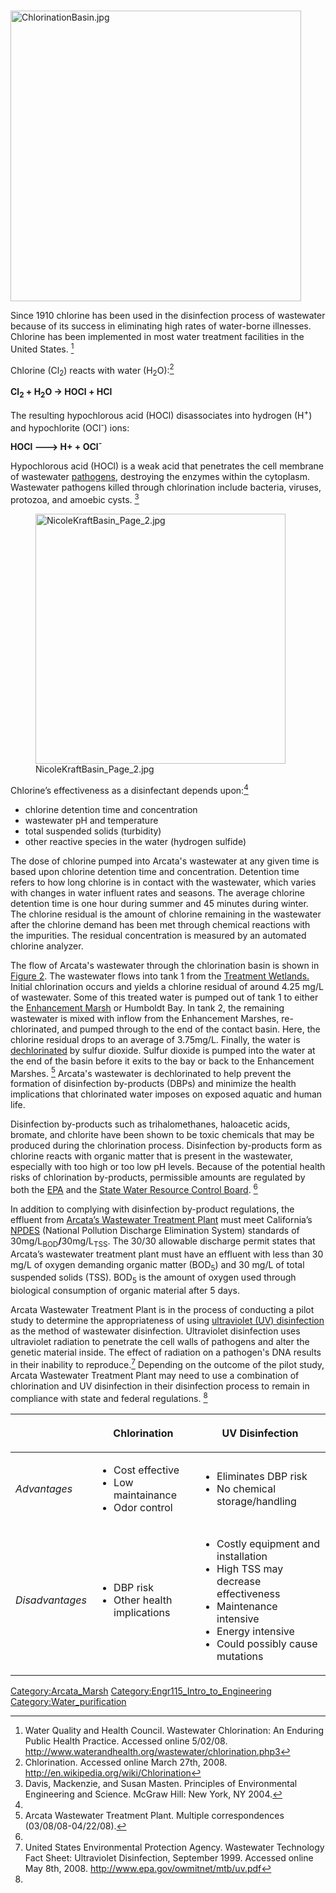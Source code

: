 {{TOCright}} 

<br> 

[[Image:ChlorinationBasin.jpg|thumb|left|465px]] 

Since 1910 chlorine has been used in the disinfection process of wastewater because of its success in eliminating high rates of water-borne illnesses. Chlorine has been implemented in most water treatment facilities in the United States. <ref name="Water Quality and Health Council">Water Quality and Health Council. Wastewater Chlorination: An Enduring Public Health Practice. Accessed online 5/02/08. http://www.waterandhealth.org/wastewater/chlorination.php3 </ref> 

Chlorine (Cl<sub>2</sub>) reacts with water (H<sub>2</sub>O):<ref name="wikipedia">Chlorination. Accessed online March 27th, 2008. http://en.wikipedia.org/wiki/Chlorination </ref> 

'''Cl<sub>2</sub> + H<sub>2</sub>O → HOCl + HCl''' 

The resulting hypochlorous acid (HOCl) disassociates into hydrogen (H<sup>+</sup>) and hypochlorite (OCl<sup>-</sup>) ions: 

'''HOCl ---&gt; H+ + OCl¯''' 

Hypochlorous acid (HOCl) is a weak acid that penetrates the cell membrane of wastewater [[pathogens]], destroying the enzymes within the cytoplasm. Wastewater pathogens killed through chlorination include bacteria, viruses, protozoa, and amoebic cysts. <ref name="Davis">Davis, Mackenzie, and Susan Masten. Principles of Environmental Engineering and Science. McGraw Hill:   New York, NY  2004. </ref> 

[[Image:NicoleKraftBasin Page 2.jpg|thumb|right|400px]] 

Chlorine’s effectiveness as a disinfectant depends upon:<ref name="Davis" /> 

*chlorine detention time and concentration 
*wastewater pH and temperature 
*total suspended solids (turbidity) 
*other reactive species in the water (hydrogen sulfide)

The dose of chlorine pumped into Arcata's wastewater at any given time is based upon chlorine detention time and concentration. Detention time refers to how long chlorine is in contact with the wastewater, which varies with changes in water influent rates and seasons. The average chlorine detention time is one hour during summer and 45 minutes during winter. The chlorine residual is the amount of chlorine remaining in the wastewater after the chlorine demand has been met through chemical reactions with the impurities. The residual concentration is measured by an automated chlorine analyzer. 

The flow of Arcata's wastewater through the chlorination basin is shown in [[Media:NicoleKraftBasin_Page_2.jpg|Figure 2]]. The wastewater flows into tank 1 from the [[Arcata marsh#Treatment_Wetlands|Treatment Wetlands.]] Initial chlorination occurs and yields a chlorine residual of around 4.25 mg/L of wastewater. Some of this treated water is pumped out of tank 1 to either the [[Arcata marsh#Enhanced_Marsh|Enhancement Marsh]] or Humboldt Bay. In tank 2, the remaining wastewater is mixed with inflow from the Enhancement Marshes, re-chlorinated, and pumped through to the end of the contact basin. Here, the chlorine residual drops to an average of 3.75mg/L. Finally, the water is [[Arcata marsh#Dechlorination|dechlorinated]] by sulfur dioxide. Sulfur dioxide is pumped into the water at the end of the basin before it exits to the bay or back to the Enhancement Marshes. <ref name="AWWTP correspondance">Arcata Wastewater Treatment Plant. Multiple correspondences (03/08/08-04/22/08).</ref> Arcata's wastewater is dechlorinated to help prevent the formation of disinfection by-products (DBPs) and minimize the health implications that chlorinated water imposes on exposed aquatic and human life. 

Disinfection by-products such as trihalomethanes, haloacetic acids, bromate, and chlorite have been shown to be toxic chemicals that may be produced during the chlorination process. Disinfection by-products form as chlorine reacts with organic matter that is present in the wastewater, especially with too high or too low pH levels. Because of the potential health risks of chlorination by-products, permissible amounts are regulated by both the [http://www.epa.gov/ EPA] and the [http://www.swrcb.ca.gov/ State Water Resource Control Board]. <ref name="AWWTP correspondance" /> 

In addition to complying with disinfection by-product regulations, the effluent from [[Arcata marsh|Arcata’s Wastewater Treatment Plant]] must meet California’s [http://cfpub.epa.gov/npdes/ NPDES] (National Pollution Discharge Elimination System) standards of 30mg/L<sub>BOD</sub>'''/'''30mg/L<sub>TSS</sub>. The 30/30 allowable discharge permit states that Arcata’s wastewater treatment plant must have an effluent with less than 30 mg/L of oxygen demanding organic matter (BOD<sub>5</sub>) and 30 mg/L of total suspended solids (TSS). BOD<sub>5</sub> is the amount of oxygen used through biological consumption of organic material after 5 days. 

Arcata Wastewater Treatment Plant is in the process of conducting a pilot study to determine the appropriateness of using [[Solar water disinfection|ultraviolet (UV) disinfection]] as the method of wastewater disinfection. Ultraviolet disinfection uses ultraviolet radiation to penetrate the cell walls of pathogens and alter the genetic material inside. The effect of radiation on a pathogen's DNA results in their inability to reproduce.<ref name="UV Disinfection Fact Sheet"> United States Environmental Protection Agency. Wastewater Technology Fact Sheet: Ultraviolet Disinfection, September 1999. Accessed online May 8th, 2008. http://www.epa.gov/owmitnet/mtb/uv.pdf </ref> Depending on the outcome of the pilot study, Arcata Wastewater Treatment Plant may need to use a combination of chlorination and UV disinfection in their disinfection process to remain in compliance with state and federal regulations. <ref name="AWWTP correspondance" /> 

{| class="wikitable"
|-
! 
! Chlorination 
! UV Disinfection
|-
| ''Advantages'' 
| 
*Cost effective 
*Low maintainance 
*Odor control

| 
*Eliminates DBP risk 
*No chemical storage/handling

|-
| ''Disadvantages'' 
| 
*DBP risk 
*Other health implications

| 
*Costly equipment and installation 
*High TSS may decrease effectiveness 
*Maintenance intensive 
*Energy intensive<br>
*Could possibly cause mutations

|}

<references /> 

[[Category:Arcata_Marsh]] [[Category:Engr115_Intro_to_Engineering]] [[Category:Water_purification]]